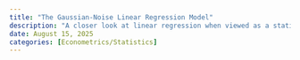 ```yaml
---
title: "The Gaussian-Noise Linear Regression Model"
description: "A closer look at linear regression when viewed as a statistical model."
date: August 15, 2025
categories: [Econometrics/Statistics]
---
```


